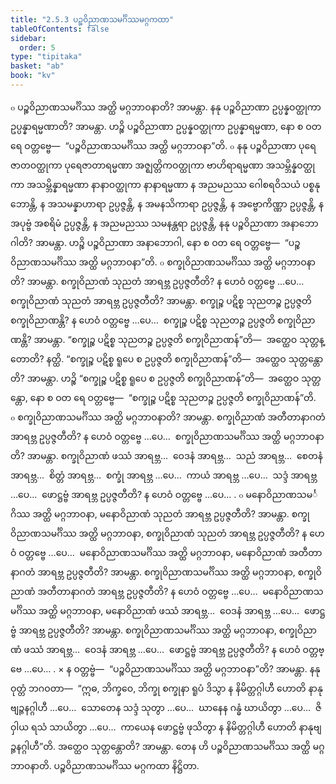```yaml
---
title: "2.5.3 ပဉ္စဝိညာဏသမင်္ဂိဿမဂ္ဂကထာ"
tableOfContents: false
sidebar:
  order: 5
type: "tipitaka"
basket: "ab"
book: "kv"
---
```



<DynamicBreadcrumb />

<Division number="576" book="kv">

<Paragraph number="1946" book="kv">
๐ ပဉ္စဝိညာဏသမင်္ဂိဿ အတ္ထိ မဂ္ဂဘာဝနာတိ? အာမန္တာ. နနု ပဉ္စဝိညာဏာ ဥပ္ပန္နဝတ္ထုကာ ဥပ္ပန္နာရမ္မဏာတိ? အာမန္တာ. ဟဉ္စိ ပဉ္စဝိညာဏာ ဥပ္ပန္နဝတ္ထုကာ ဥပ္ပန္နာရမ္မဏာ, နော စ ဝတ ရေ ဝတ္တဗ္ဗေ—  “ပဉ္စဝိညာဏသမင်္ဂိဿ အတ္ထိ မဂ္ဂဘာဝနာ”တိ.
</Paragraph>

<Paragraph number="1947" book="kv">
๐ နနု ပဉ္စဝိညာဏာ ပုရေဇာတဝတ္ထုကာ ပုရေဇာတာရမ္မဏာ အဇ္ဈတ္တိကဝတ္ထုကာ ဗာဟိရာရမ္မဏာ အသမ္ဘိန္နဝတ္ထုကာ အသမ္ဘိန္နာရမ္မဏာ နာနာဝတ္ထုကာ နာနာရမ္မဏာ န အညမညဿ ဂေါစရဝိသယံ ပစ္စနုဘောန္တိ, န အသမန္နာဟာရာ ဥပ္ပဇ္ဇန္တိ, န အမနသိကာရာ ဥပ္ပဇ္ဇန္တိ, န အဗ္ဗောကိဏ္ဏာ ဥပ္ပဇ္ဇန္တိ, န အပုဗ္ဗံ အစရိမံ ဥပ္ပဇ္ဇန္တိ, န အညမညဿ သမနန္တရာ ဥပ္ပဇ္ဇန္တိ, နနု ပဉ္စဝိညာဏာ အနာဘောဂါတိ? အာမန္တာ. ဟဉ္စိ ပဉ္စဝိညာဏာ အနာဘောဂါ, နော စ ဝတ ရေ ဝတ္တဗ္ဗေ—  “ပဉ္စဝိညာဏသမင်္ဂိဿ အတ္ထိ မဂ္ဂဘာဝနာ”တိ.
</Paragraph>

</Division>
<Division number="577" book="kv">

<Paragraph number="1948" book="kv">
๐ စက္ခုဝိညာဏသမင်္ဂိဿ အတ္ထိ မဂ္ဂဘာဝနာတိ? အာမန္တာ. စက္ခုဝိညာဏံ သုညတံ အာရဗ္ဘ ဥပ္ပဇ္ဇတီတိ? န ဟေဝံ ဝတ္တဗ္ဗေ …ပေ…  စက္ခုဝိညာဏံ သုညတံ အာရဗ္ဘ ဥပ္ပဇ္ဇတီတိ? အာမန္တာ. စက္ခုဉ္စ ပဋိစ္စ သုညတဉ္စ ဥပ္ပဇ္ဇတိ စက္ခုဝိညာဏန္တိ? န ဟေဝံ ဝတ္တဗ္ဗေ …ပေ…  စက္ခုဉ္စ ပဋိစ္စ သုညတဉ္စ ဥပ္ပဇ္ဇတိ စက္ခုဝိညာဏန္တိ? အာမန္တာ. “စက္ခုဉ္စ ပဋိစ္စ သုညတဉ္စ ဥပ္ပဇ္ဇတိ စက္ခုဝိညာဏန်”တိ—  အတ္ထေဝ သုတ္တန္တောတိ? နတ္ထိ. “စက္ခုဉ္စ ပဋိစ္စ ရူပေ စ ဥပ္ပဇ္ဇတိ စက္ခုဝိညာဏန်”တိ—  အတ္ထေဝ သုတ္တန္တောတိ? အာမန္တာ. ဟဉ္စိ “စက္ခုဉ္စ ပဋိစ္စ ရူပေ စ ဥပ္ပဇ္ဇတိ စက္ခုဝိညာဏန်”တိ—  အတ္ထေဝ သုတ္တန္တော, နော စ ဝတ ရေ ဝတ္တဗ္ဗေ—  “စက္ခုဉ္စ ပဋိစ္စ သုညတဉ္စ ဥပ္ပဇ္ဇတိ စက္ခုဝိညာဏန်”တိ.
</Paragraph>

</Division>
<Division number="578" book="kv">

<Paragraph number="1949" book="kv">
๐ စက္ခုဝိညာဏသမင်္ဂိဿ အတ္ထိ မဂ္ဂဘာဝနာတိ? အာမန္တာ. စက္ခုဝိညာဏံ အတီတာနာဂတံ အာရဗ္ဘ ဥပ္ပဇ္ဇတီတိ? န ဟေဝံ ဝတ္တဗ္ဗေ …ပေ…  စက္ခုဝိညာဏသမင်္ဂိဿ အတ္ထိ မဂ္ဂဘာဝနာတိ? အာမန္တာ. စက္ခုဝိညာဏံ ဖဿံ အာရဗ္ဘ…  ဝေဒနံ အာရဗ္ဘ…  သညံ အာရဗ္ဘ…  စေတနံ အာရဗ္ဘ…  စိတ္တံ အာရဗ္ဘ…  စက္ခုံ အာရဗ္ဘ …ပေ…  ကာယံ အာရဗ္ဘ …ပေ…  သဒ္ဒံ အာရဗ္ဘ …ပေ…  ဖောဋ္ဌဗ္ဗံ အာရဗ္ဘ ဥပ္ပဇ္ဇတီတိ? န ဟေဝံ ဝတ္တဗ္ဗေ …ပေ… .
</Paragraph>

<Paragraph number="1950" book="kv">
๐ မနောဝိညာဏသမင်္ဂိဿ အတ္ထိ မဂ္ဂဘာဝနာ, မနောဝိညာဏံ သုညတံ အာရဗ္ဘ ဥပ္ပဇ္ဇတီတိ? အာမန္တာ. စက္ခုဝိညာဏသမင်္ဂိဿ အတ္ထိ မဂ္ဂဘာဝနာ, စက္ခုဝိညာဏံ သုညတံ အာရဗ္ဘ ဥပ္ပဇ္ဇတီတိ? န ဟေဝံ ဝတ္တဗ္ဗေ …ပေ…  မနောဝိညာဏသမင်္ဂိဿ အတ္ထိ မဂ္ဂဘာဝနာ, မနောဝိညာဏံ အတီတာနာဂတံ အာရဗ္ဘ ဥပ္ပဇ္ဇတီတိ? အာမန္တာ. စက္ခုဝိညာဏသမင်္ဂိဿ အတ္ထိ မဂ္ဂဘာဝနာ, စက္ခုဝိညာဏံ အတီတာနာဂတံ အာရဗ္ဘ ဥပ္ပဇ္ဇတီတိ? န ဟေဝံ ဝတ္တဗ္ဗေ …ပေ…  မနောဝိညာဏသမင်္ဂိဿ အတ္ထိ မဂ္ဂဘာဝနာ, မနောဝိညာဏံ ဖဿံ အာရဗ္ဘ…  ဝေဒနံ အာရဗ္ဘ …ပေ…  ဖောဋ္ဌဗ္ဗံ အာရဗ္ဘ ဥပ္ပဇ္ဇတီတိ? အာမန္တာ. စက္ခုဝိညာဏသမင်္ဂိဿ အတ္ထိ မဂ္ဂဘာဝနာ, စက္ခုဝိညာဏံ ဖဿံ အာရဗ္ဘ…  ဝေဒနံ အာရဗ္ဘ …ပေ…  ဖောဋ္ဌဗ္ဗံ အာရဗ္ဘ ဥပ္ပဇ္ဇတီတိ? န ဟေဝံ ဝတ္တဗ္ဗေ …ပေ… .
</Paragraph>

</Division>
<Division number="579" book="kv">

<Paragraph number="1951" book="kv">
× န ဝတ္တဗ္ဗံ—  “ပဉ္စဝိညာဏသမင်္ဂိဿ အတ္ထိ မဂ္ဂဘာဝနာ”တိ? အာမန္တာ. နနု ဝုတ္တံ ဘဂဝတာ—  “ဣဓ, ဘိက္ခဝေ, ဘိက္ခု စက္ခုနာ ရူပံ ဒိသွာ န နိမိတ္တဂ္ဂါဟီ ဟောတိ နာနုဗျဉ္ဇနဂ္ဂါဟီ …ပေ…  သောတေန သဒ္ဒံ သုတွာ …ပေ…  ဃာနေန ဂန္ဓံ ဃာယိတွာ …ပေ…  ဇိဝှါယ ရသံ သာယိတွာ …ပေ…  ကာယေန ဖောဋ္ဌဗ္ဗံ ဖုသိတွာ န နိမိတ္တဂ္ဂါဟီ ဟောတိ နာနုဗျဉ္ဇနဂ္ဂါဟီ”တိ. အတ္ထေဝ သုတ္တန္တောတိ? အာမန္တာ. တေန ဟိ ပဉ္စဝိညာဏသမင်္ဂိဿ အတ္ထိ မဂ္ဂဘာဝနာတိ.

</Paragraph>
</Division>

<Paragraph number="1952" type="center" book="kv">
ပဉ္စဝိညာဏသမင်္ဂိဿ မဂ္ဂကထာ နိဋ္ဌိတာ.
</Paragraph>
